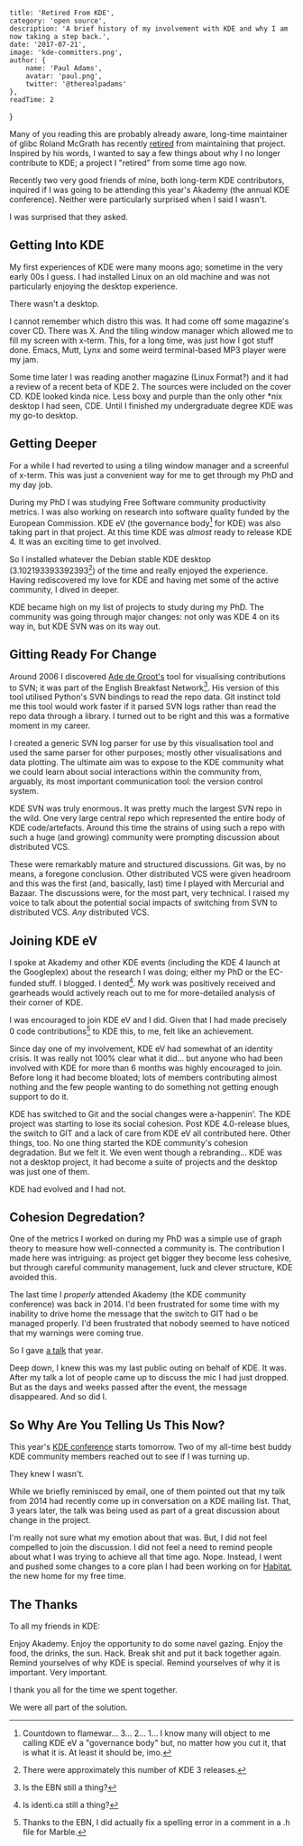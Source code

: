 
    title: 'Retired From KDE',
    category: 'open source',
    description: 'A brief history of my involvement with KDE and why I am now taking a step back.',
    date: '2017-07-21',
    image: 'kde-committers.png',
    author: {
        name: 'Paul Adams',
        avatar: 'paul.png',
        twitter: '@therealpadams'
    },
    readTime: 2
}


Many of you reading this are probably already aware, long-time
maintainer of glibc Roland McGrath has recently
[retired](https://www.theregister.co.uk/2017/07/10/glibc_maintainer_roland_mcgrath_steps_down/)
from maintaining that project. Inspired by his words, I wanted to say
a few things about why I no longer contribute to KDE; a project I
"retired" from some time ago now.

Recently two very good friends of mine, both long-term KDE
contributors, inquired if I was going to be attending this year's
Akademy (the annual KDE conference). Neither were particularly
surprised when I said I wasn't.

I was surprised that they asked.

## Getting Into KDE

My first experiences of KDE were many moons ago; sometime in the very
early 00s I guess. I had installed Linux on an old machine and was not
particularly enjoying the desktop experience.

There wasn't a desktop.

I cannot remember which distro this was. It had come off some
magazine's cover CD. There was X. And the tiling window manager which
allowed me to fill my screen with x-term. This, for a long time, was
just how I got stuff done. Emacs, Mutt, Lynx and some weird
terminal-based MP3 player were my jam.

Some time later I was reading another magazine (Linux Format?) and it
had a review of a recent beta of KDE 2. The sources were included on
the cover CD. KDE looked kinda nice. Less boxy and purple than the
only other *nix desktop I had seen, CDE. Until I finished my
undergraduate degree KDE was my go-to desktop.

## Getting Deeper

For a while I had reverted to using a tiling window manager and a
screenful of x-term. This was just a convenient way for me to get
through my PhD and my day job.

During my PhD I was studying Free Software community productivity
metrics. I was also working on research into software quality funded
by the European Commission. KDE eV (the governance body[^1] for KDE)
was also taking part in that project. At this time KDE was _almost_
ready to release KDE 4. It was an exciting time to get involved.

So I installed whatever the Debian stable KDE desktop
(3.102193393392393[^2]) of the time and really enjoyed the
experience. Having rediscovered my love for KDE and having met some of
the active community, I dived in deeper.

KDE became high on my list of projects to study during my PhD. The
community was going through major changes: not only was KDE 4 on its
way in, but KDE SVN was on its way out.

## Gitting Ready For Change

Around 2006 I discovered [Ade de Groot's](https://en.wikipedia.org/wiki/Adriaan_de_Groot_(software_developer))
tool for visualising contributions to SVN; it was part of the English
Breakfast Network[^3]. His version of this tool utilised Python's SVN
bindings to read the repo data. Git instinct told me this tool would
work faster if it parsed SVN logs rather than read the repo data
through a library. I turned out to be right and this was a formative
moment in my career.

I created a generic SVN log parser for use by this visualisation tool
and used the same parser for other purposes; mostly other
visualisations and data plotting. The ultimate aim was to expose to
the KDE community what we could learn about social interactions within
the community from, arguably, its most important communication tool:
the version control system.

KDE SVN was truly enormous. It was pretty much the largest SVN
repo in the wild. One very large central repo which represented the
entire body of KDE code/artefacts. Around this time the strains of
using such a repo with such a huge (and growing) community were
prompting discussion about distributed VCS.

These were remarkably mature and structured discussions. Git was, by
no means, a foregone conclusion. Other distributed VCS were given
headroom and this was the first (and, basically, last) time I played
with Mercurial and Bazaar. The discussions were, for the most part,
very technical. I raised my voice to talk about the potential social
impacts of switching from SVN to distributed VCS. _Any_ distributed
VCS.

## Joining KDE eV

I spoke at Akademy and other KDE events (including the KDE 4 launch at
the Googleplex) about the research I was doing; either my PhD or the
EC-funded stuff. I blogged. I dented[^4]. My work was positively
received and gearheads would actively reach out to me for
more-detailed analysis of their corner of KDE.

I was encouraged to join KDE eV and I did. Given that I had made
precisely 0 code contributions[^5] to KDE this, to me, felt like an
achievement.

Since day one of my involvement, KDE eV had somewhat of an identity
crisis. It was really not 100% clear what it did... but anyone who
had been involved with KDE for more than 6 months was highly
encouraged to join. Before long it had become bloated; lots of members
contributing almost nothing and the few people wanting to do something
not getting enough support to do it.

KDE has switched to Git and the social changes were a-happenin'. The
KDE project was starting to lose its social cohesion. Post KDE
4.0-release blues, the switch to GIT and a lack of care from KDE eV
all contributed here. Other things, too. No one thing started the KDE
community's cohesion degradation. But we felt it. We even went though
a rebranding... KDE was not a desktop project, it had become a suite
of projects and the desktop was just one of them.

KDE had evolved and I had not.

## Cohesion Degredation?

One of the metrics I worked on during my PhD was a simple use of graph
theory to measure how well-connected a community is. The contribution
I made here was intriguing: as project get bigger they become less
cohesive, but through careful community management, luck and clever
structure, KDE avoided this. 

The last time I _properly_ attended Akademy (the KDE community
conference) was back in 2014. I'd been frustrated for some time with
my inability to drive home the message that the switch to GIT had o be
managed properly. I'd been frustrated that nobody seemed to have
noticed that my warnings were coming true.

So I gave [a talk](https://conf.kde.org/en/Akademy2014/public/events/167) that
year.

Deep down, I knew this was my last public outing on behalf of KDE. It
was. After my talk a lot of people came up to discuss the mic I had
just dropped. But as the days and weeks passed after the event, the
message disappeared. And so did I.

## So Why Are You Telling Us This Now?

This year's [KDE conference](https://akademy.kde.org/2017) starts
tomorrow. Two of my all-time best buddy KDE community members reached
out to see if I was turning up.

They knew I wasn't.

While we briefly reminisced by email, one of them pointed out that my
talk from 2014 had recently come up in conversation on a KDE mailing
list. That, 3 years later, the talk was being used as part of a great
discussion about change in the project.

I'm really not sure what my emotion about that was. But, I did not
feel compelled to join the discussion. I did not feel a need to remind
people about what I was trying to achieve all that time
ago. Nope. Instead, I went and pushed some changes to a core plan I
had been working on for [Habitat](https://habitat.sh), the new home
for my free time.

## The Thanks

To all my friends in KDE:

Enjoy Akademy. Enjoy the opportunity to do some navel gazing. Enjoy
the food, the drinks, the sun. Hack. Break shit and put it back
together again. Remind yourselves of why KDE is special. Remind
yourselves of why it is important. Very important.

I thank you all for the time we spent together.

We were all part of the solution.

[^1]: Countdown to flamewar... 3... 2... 1... I know many will object to me calling KDE eV a "governance body" but, no matter how you cut it, that is what it is. At least it should be, imo.
[^2]: There were approximately this number of KDE 3 releases.
[^3]: Is the EBN still a thing?
[^4]: Is identi.ca still a thing?
[^5]: Thanks to the EBN, I did actually fix a spelling error in a comment in a .h file for Marble.

